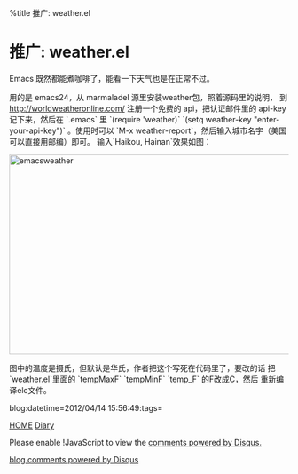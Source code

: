 %title 推广: weather.el


=推广: weather.el=

Emacs 既然都能煮咖啡了，能看一下天气也是在正常不过。

用的是 emacs24，从 marmaladel 源里安装weather包，照着源码里的说明，
到 http://worldweatheronline.com/ 注册一个免费的 api，把认证邮件里的
api-key 记下来，然后在 `.emacs` 里 `(require 'weather)` `(setq weather-key "enter-your-api-key")`
。使用时可以 `M-x weather-report`，然后输入城市名字（美国可以直接用邮编）即可。
输入`Haikou, Hainan`效果如图：

<a href="http://www.flickr.com/photos/twzh_ly01/6931960358/" title="emacsweather by koffeecup, on Flickr"><img src="http://farm8.staticflickr.com/7256/6931960358_fc2688d643_z.jpg" width="640" height="360" alt="emacsweather"></a>

图中的温度是摄氏，但默认是华氏，作者把这个写死在代码里了，要改的话
把`weather.el`里面的 `tempMaxF` `tempMinF` `temp_F` 的F改成C，然后
重新编译elc文件。

blog:datetime=2012/04/14 15:56:49:tags=

[[../index|HOME]]   [[diary|Diary]]

<div id="disqus_thread"></div>
<script type="text/javascript" src="comment.js">
</script>
<noscript>Please enable !JavaScript to view the <a href="http://disqus.com/?ref_noscript">comments powered by Disqus.</a></noscript>
<a href="http://disqus.com" class="dsq-brlink">blog comments powered by <span class="logo-disqus">Disqus</span></a>
<script type="text/javascript" src="count.js">
</script>


